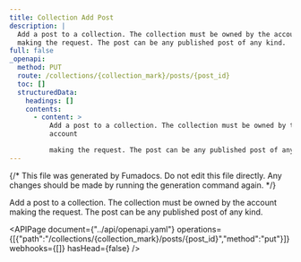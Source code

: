 ```yaml
---
title: Collection Add Post
description: |
  Add a post to a collection. The collection must be owned by the account
  making the request. The post can be any published post of any kind.
full: false
_openapi:
  method: PUT
  route: /collections/{collection_mark}/posts/{post_id}
  toc: []
  structuredData:
    headings: []
    contents:
      - content: >
          Add a post to a collection. The collection must be owned by the
          account

          making the request. The post can be any published post of any kind.
---
```


{/* This file was generated by Fumadocs. Do not edit this file directly. Any changes should be made by running the generation command again. */}

Add a post to a collection. The collection must be owned by the account
making the request. The post can be any published post of any kind.


<APIPage document={"../api/openapi.yaml"} operations={[{"path":"/collections/{collection_mark}/posts/{post_id}","method":"put"}]} webhooks={[]} hasHead={false} />